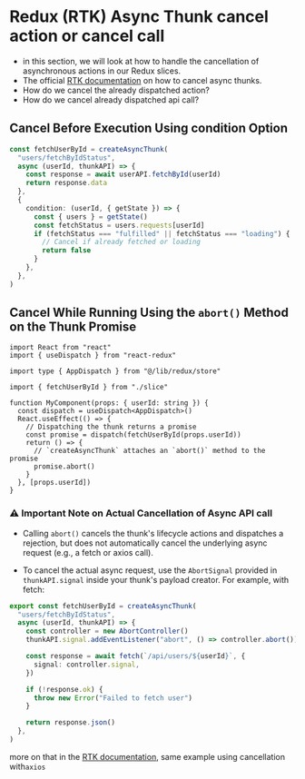# Redux (RTK) Async Thunk cancel action or cancel call

- in this section, we will look at how to handle the cancellation of asynchronous actions in our Redux slices.
- The official [RTK documentation](https://redux-toolkit.js.org/api/createAsyncThunk#cancellation) on how to cancel async thunks.
- How do we cancel the already dispatched action?
- How do we cancel already dispatched api call?

## Cancel Before Execution Using condition Option

```typescript
const fetchUserById = createAsyncThunk(
  "users/fetchByIdStatus",
  async (userId, thunkAPI) => {
    const response = await userAPI.fetchById(userId)
    return response.data
  },
  {
    condition: (userId, { getState }) => {
      const { users } = getState()
      const fetchStatus = users.requests[userId]
      if (fetchStatus === "fulfilled" || fetchStatus === "loading") {
        // Cancel if already fetched or loading
        return false
      }
    },
  },
)
```

## Cancel While Running Using the `abort()` Method on the Thunk Promise

```tsx
import React from "react"
import { useDispatch } from "react-redux"

import type { AppDispatch } from "@/lib/redux/store"

import { fetchUserById } from "./slice"

function MyComponent(props: { userId: string }) {
  const dispatch = useDispatch<AppDispatch>()
  React.useEffect(() => {
    // Dispatching the thunk returns a promise
    const promise = dispatch(fetchUserById(props.userId))
    return () => {
      // `createAsyncThunk` attaches an `abort()` method to the promise
      promise.abort()
    }
  }, [props.userId])
}
```

### ⚠️ Important Note on Actual Cancellation of Async API call

- Calling `abort()` cancels the thunk's lifecycle actions and dispatches a rejection,
  but does not automatically cancel the underlying async request (e.g., a fetch or axios call).

- To cancel the actual async request, use the `AbortSignal` provided in `thunkAPI.signal` inside your thunk's payload creator.
  For example, with fetch:

```typescript
export const fetchUserById = createAsyncThunk(
  "users/fetchByIdStatus",
  async (userId, thunkAPI) => {
    const controller = new AbortController()
    thunkAPI.signal.addEventListener("abort", () => controller.abort())

    const response = await fetch(`/api/users/${userId}`, {
      signal: controller.signal,
    })

    if (!response.ok) {
      throw new Error("Failed to fetch user")
    }

    return response.json()
  },
)
```

more on that in the [RTK documentation](https://redux-toolkit.js.org/api/createAsyncThunk#listening-for-abort-events), same example using cancellation with`axios`
